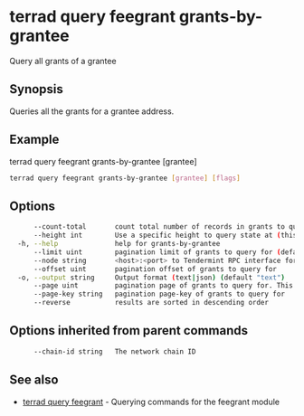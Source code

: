 # terrad query feegrant grants-by-grantee

Query all grants of a grantee

## Synopsis

Queries all the grants for a grantee address.

## Example
terrad query feegrant grants-by-grantee [grantee]

```sh Terrad
terrad query feegrant grants-by-grantee [grantee] [flags]
```

## Options

```sh Terrad
      --count-total       count total number of records in grants to query for
      --height int        Use a specific height to query state at (this can error if the node is pruning state)
  -h, --help              help for grants-by-grantee
      --limit uint        pagination limit of grants to query for (default 100)
      --node string       <host>:<port> to Tendermint RPC interface for this chain (default "tcp://localhost:26657")
      --offset uint       pagination offset of grants to query for
  -o, --output string     Output format (text|json) (default "text")
      --page uint         pagination page of grants to query for. This sets offset to a multiple of limit (default 1)
      --page-key string   pagination page-key of grants to query for
      --reverse           results are sorted in descending order
```

## Options inherited from parent commands

```sh Terrad
      --chain-id string   The network chain ID
```

## See also

* [terrad query feegrant](terrad_query_feegrant.mdx)	 - Querying commands for the feegrant module


